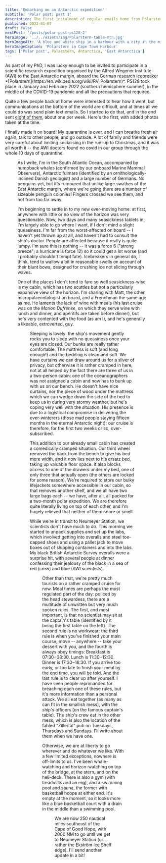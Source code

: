 ```yaml
---
title: 'Embarking on an Antarctic expedition'
subtitle: 'Polar post: part 1'
description: The first instalment of regular emails home from Polarstern Expedition 128, my first research cruise.
published: 2022-01-07
draft: false
nextPost: '/posts/polar-post-ps128-2'
heroImage: '../../assets/img/Polarstern-table-mtn.jpg'
heroImageAlt: 'A blue and white ship in a harbour with a city in the middle ground and a mountain in the background'
heroImageCaption: 'Polarstern in Cape Town Harbour'
tags: ['Polar post', Polarstern, Antarctica, 'East Antarctica']
---
```


<InfoBox>
As part of my PhD, I was lucky enough to be invited to participate in a scientific research expedition organised by the Alfred Wegener Institute (AWI) to the East Antarctic margin, aboard the German research icebreaker *[Polarstern](https://en.wikipedia.org/wiki/RV_Polarstern)*. PS128 took place in January and February 2022 (southern hemisphere summer), in the middle of the COVID-19 pandemic and all the precautions that required.

Quite a few people back at home were interested to hear how it went, but communications at the bottom of the world are difficult, and at times all we could do was send plain text emails. So I started to do that, and in the end sent [eight of them](/posts/polar-post), about one per week. Here's the first, with added photos taken at the time.
</InfoBox>


I finally made it on board! My quarantine is over, and I can breathe fresh air again, talk to other people, and go outside. A lot of family and friends were very careful about limiting socialising in the run-up to Christmas, and it was all worth it -- the AWI doctors found no covid in our group through the whole 10 days of quarantine. 

<Figure sideCaption src="../assets/img/PS128-quarantine.jpg" alt="Two medics in hazmat suits distorted through a fisheye lens" height="400" caption="In quarantine: view through the peephole of my hotel door. The AWI doctors are performing very thorough nasal swabs for covid tests." />

As I write, I'm in the South Atlantic Ocean, accompanied by humpback whales (confirmed by our onboard Marine Mammal Observers), Antarctic fulmars (identified by an ornithologically-inclined Danish geologist) and a large number of Germans. No penguins yet, but it's rumoured that unlike large swathes of the East Antarctic margin, where we're going there are a number of sizeable penguin colonies! Fingers crossed we see them, and not from too far away.

I'm beginning to settle in to my new ever-moving home: at first, anywhere with little or no view of the horizon was very questionable. Now, two days and many seasickness tablets in, I'm largely able to go where I want, if I don't mind a slight queasiness. I'm far from the worst-affected on board -- I haven't yet thrown up at all, and haven't had to consult the ship's doctor. People are affected because it really is quite lumpy. I'm sure this is nothing -- it was a force 6 ("strong breeze"; a hurricane is force 12) so it could get a lot worse (and I probably shouldn't tempt fate). Icebreakers in general do, I think, tend to wallow a bit in reasonable swells on account of their blunt bows, designed for crushing ice not slicing through waves.

One of the places I don't tend to fare so well seasickness-wise is my cabin, which has two scuttles but not a particularly expansive view of the horizon. I'm sharing with Matt, the other micropalaeontologist on board, and a Frenchman the same age as me. He laments the lack of wine with meals (his last cruise was on the *Marion Dufrense*, on which they serve wine with lunch and dinner, and apéritifs are taken before dinner), but he's very contented with the food (as am I), and he's generally a likeable, extroverted, guy.

<Figure src="../assets/img/Tom-and-Matt.jpg"  alt="Photo of two men in working clothes on the deck on a ship" caption="Tom (left) and Matt (right) on <i>Polarstern</i>'s working deck." />

Sleeping is lovely: the ship's movement gently rocks you to sleep with no queasiness once your eyes are closed. Our bunks are really rather comfortable. The mattress is soft (and long enough!) and the bedding is clean and soft. We have curtains we can draw around us for a sliver of privacy, but otherwise it is rather cramped in here, not at all helped by the fact there are three of us in a two-person cabin: one of the oceanographers was not assigned a cabin and now has to bunk up with us on our bench. He doesn't have nice curtains, nor the piece of wood under the mattress which we can wedge down the side of the bed to keep us in during very stormy weather, but he's coping very well with the situation. His presence is due to a logistical compromise in delivering the over-winterers (those mad people staying fifteen months in the eternal Antarctic night); our cruise is therefore, for the first two weeks or so, over-subscribed.

This addition to our already small cabin has created a comedically cramped situation. Our third wheel removed the back from the bench to give his bed more width, and it now lies next to his ersatz bed, taking up valuable floor space. It also blocks access to one of the drawers under my bed, one of only three that actually open (the others are locked for some reason). We're required to store our bulky lifejackets somewhere accessible in our cabin, so that removes another shelf, and we all have two large bags each -- we have, after all, all packed for a two-month polar expedition. We are therefore quite literally living on top of each other, and I'm hugely relieved that neither of them snore or smell.

While we're in transit to Neumeyer Station, we scientists don't have much to do. This morning we started to unpack supplies and set up the labs, which involved getting into overalls and steel toe-capped shoes and using a pallet jack to move boxes out of shipping containers and into the labs. My black British Antarctic Survey overalls were a surprise hit, with several people at dinner confessing their jealousy of the black in a sea of red (crew) and blue (AWI scientists).

<Figure src="../assets/img/PS128-wet-lab.jpg"  alt="Photo of a man in a black boiler suit in a large space with wooden floor and white walls. Other people and some equipment are also in the room." caption="<i>Polarstern</i>’s “wet lab” before we set it up for core processing. The Skidoo in the background is for our land geology team." />

Other than that, we're pretty much tourists on a rather cramped cruise for now. Meal times are perhaps the most regulated part of the day: policed by the head stewardess, there are a multitude of unwritten but very much spoken rules. The first, and most important, is that no scientist may sit at the captain's table (identified by it being the first table on the left). The second rule is no workwear; the third rule is when you've finished your main course, move -- anywhere -- take your dessert with you, and the fourth is always obey timings: Breakfast is 07:30‒08:30. Lunch is 11:30‒12:30. Dinner is 17:30‒18:30. If you arrive too early, or too late to finish your meal by the end time, you will be told. And the last rule is to clear up after yourself. I have seen people reprimanded for breaching each one of these rules, but it's more information than a personal attack. We all eat together (as many as can fit in the smallish mess), with the ship's officers (on the famous captain's table). The ship's crew eat in the other mess, which is also the location of the fabled "Zillertal" pub on Tuesdays, Thursdays and Sundays. I'll write about them when we have one.

Otherwise, we are at liberty to go wherever and do whatever we like. With a few limited exceptions, nowhere is off-limits to us. I've been whale-watching and horizon-watching on top of the bridge, at the stern, and on the heli-deck. There is also a gym (with treadmills and an erg), and a swimming pool and sauna, the former with basketball hoops at either end. It's empty at the moment, so it looks more like a blue basketball court with a drain in the middle than a swimming pool.

<Figure sideCaption src="../assets/img/PS-helideck.jpg" alt="The open deck of a ship, painted green with a yellow circle and a white letter H. The wake of the ship extends away to the horizon in a deep blue sea." height="400" caption="Steaming south: view from above the helideck as we leave Africa behind and journey towards Antarctica." />

We are now 250 nautical miles southeast of the Cape of Good Hope, with 2000 NM to go until we get to Neumeyer Station (or rather the Ekström Ice Shelf edge). I'll send another update in a bit!
